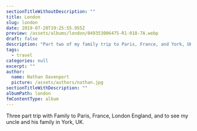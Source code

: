 ```yaml
---
sectionTitleWithoutDescription: ""
title: London
slug: london
date: 2019-07-20T19:25:55.955Z
preview: /assets/albums/london/049353006475-R1-018-7A.webp
draft: false
description: "Part two of my family trip to Paris, France, and York, UK in 2019."
tags:
  - travel
categories: null
excerpt: ""
author:
  name: Nathan Davenport
  picture: /assets/authors/nathan.jpg
sectionTitleWithDescription: ""
albumPath: london
fmContentType: album
---
```


Three part trip with Family to Paris, France, London England, and to see my uncle and his family in York, UK.
